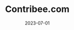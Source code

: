 ---
title: Contribee.com
description: Contribee – sutelktinio finansavimo platforma, veikianti mėnesinio prenumeratos mokesčio principu.
date: "2023-07-01"
url: https://contribee.com
published: true
repository: chronark/unkey
---
